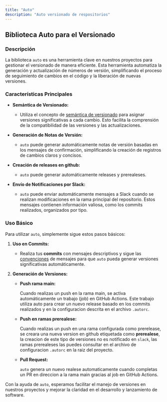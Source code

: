 ```yaml
---
title: "Auto"
description: "Auto versionado de respositorios"
---
```


## Biblioteca Auto para el Versionado

### Descripción

La biblioteca `auto` es una herramienta clave en nuestros proyectos para gestionar el versionado de manera eficiente. Esta herramienta automatiza la generación y actualización de números de versión, simplificando el proceso de seguimiento de cambios en el código y la liberación de nuevas versiones.

### Características Principales

- **Semántica de Versionado:**

  - Utiliza el concepto de [semántica de versionado](https://semver.org/) para asignar versiones significativas a cada cambio. Esto facilita la comprensión de la compatibilidad de las versiones y las actualizaciones.

- **Generación de Notas de Versión:**

  - `auto` puede generar automáticamente notas de versión basadas en los mensajes de confirmación, simplificando la creación de registros de cambios claros y concisos.

- **Creación de releases en github:**

  - `auto` puede generar automáticamente releases y prerealeses.

- **Envío de Notificaciones por Slack:**
  - `auto` puede enviar automáticamente mensajes a Slack cuando se realizan modificaciones en la rama principal del repositorio. Estos mensajes contienen información valiosa, como los commits realizados, organizados por tipo.

### Uso Básico

Para utilizar `auto`, simplemente sigue estos pasos básicos:

1. **Uso en Commits:**

   - Realiza tus **commits** con mensajes descriptivos y sigue las [convenciones](https://www.conventionalcommits.org/en/v1.0.0-beta.4/) de mensajes para que `auto` pueda generar versiones significativas automáticamente.

2. **Generación de Versiones:**

   - **Push rama main:**

     Cuando realizas un push en la rama main, se activa automáticamente un trabajo (job) en GitHub Actions. Este trabajo utiliza auto para crear un nuevo release basado en los commits realizados y en la configuracion descrita en el archivo `.autorc`.

   - **Push en ramas prerealese:**

     Cuando realizas un push en una rama configurada como prerelease, se creara una nueva version en github etiquetada como **prerealese**, la creacion de este tipo de versiones no es notificado en `slack`, las ramas prerealeses las puedes consultar en el archivo de configuracion `.autorc` en la raiz del proyecto.

   - **Pull Request:**

     `auto` genera un nuevo realese automaticamente cuando completas un PR en direccion a la rama main gracias al job en GitHub Actions.

Con la ayuda de `auto`, esperamos facilitar el manejo de versiones en nuestros proyectos y mejorar la claridad en el desarrollo y lanzamiento de software.
